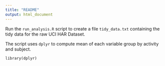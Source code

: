 ```yaml
---
title: "README"
output: html_document
---
```


Run the `run_analysis.R` script to create a file `tidy_data.txt` containing the tidy data for the raw UCI HAR Dataset.

The script uses `dplyr` to compute mean of each variable group by activity and subject. 

```
library(dplyr)
```